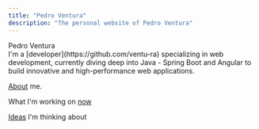 ```yaml
---
title: "Pedro Ventura"
description: "The personal website of Pedro Ventura"
---
```


<div class="text-6xl font-extrabold">Pedro Ventura</div>
<div class="text-justify">
  I'm a [developer](https://github.com/ventu-ra) specializing in web
  development, currently diving deep into Java - Spring Boot and Angular to
  build innovative and high-performance web applications.
</div>

[About](/about/) me.

What I'm working on [now](/)

[Ideas](/) I'm thinking about
